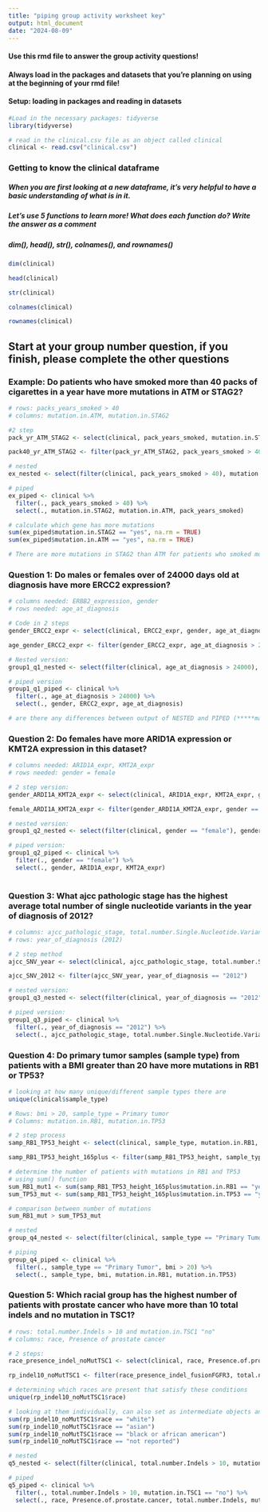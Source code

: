 ```yaml
---
title: "piping group activity worksheet key"
output: html_document
date: "2024-08-09"
---
```


#### Use this rmd file to answer the group activity questions!

#### Always load in the packages and datasets that you're planning on using at the beginning of your rmd file!

#### Setup: loading in packages and reading in datasets

```r
#Load in the necessary packages: tidyverse
library(tidyverse)
```

```r
# read in the clinical.csv file as an object called clinical
clinical <- read.csv("clinical.csv")
```

### Getting to know the clinical dataframe

##### When you are first looking at a new dataframe, it's very helpful to have a basic understanding of what is in it.

##### Let's use 5 functions to learn more! What does each function do? Write the answer as a comment

##### dim(), head(), str(), colnames(), and rownames()

```r
dim(clinical)
```

```r
head(clinical)
```

```r
str(clinical)
```

```r
colnames(clinical)
```

```r
rownames(clinical)
```

## Start at your group number question, if you finish, please complete the other questions

### Example: Do patients who have smoked more than 40 packs of cigarettes in a year have more mutations in ATM or STAG2?

```r
# rows: packs_years_smoked > 40
# columns: mutation.in.ATM, mutation.in.STAG2

#2 step
pack_yr_ATM_STAG2 <- select(clinical, pack_years_smoked, mutation.in.STAG2, mutation.in.ATM,)

pack40_yr_ATM_STAG2 <- filter(pack_yr_ATM_STAG2, pack_years_smoked > 40)

# nested
ex_nested <- select(filter(clinical, pack_years_smoked > 40), mutation.in.STAG2, mutation.in.ATM, pack_years_smoked)

# piped
ex_piped <- clinical %>%
  filter(., pack_years_smoked > 40) %>%
  select(., mutation.in.STAG2, mutation.in.ATM, pack_years_smoked)

# calculate which gene has more mutations
sum(ex_piped$mutation.in.STAG2 == "yes", na.rm = TRUE)
sum(ex_piped$mutation.in.ATM == "yes", na.rm = TRUE)

# There are more mutations in STAG2 than ATM for patients who smoked more than 40 packs of cigarettes in a year
```

### Question 1: Do males or females over of 24000 days old at diagnosis have more ERCC2 expression?

```r
# columns needed: ERBB2_expression, gender
# rows needed: age_at_diagnosis

# Code in 2 steps
gender_ERCC2_expr <- select(clinical, ERCC2_expr, gender, age_at_diagnosis)

age_gender_ERCC2_expr <- filter(gender_ERCC2_expr, age_at_diagnosis > 24000)

# Nested version:
group1_q1_nested <- select(filter(clinical, age_at_diagnosis > 24000), ERCC2_expr, gender, age_at_diagnosis)

# piped version
group1_q1_piped <- clinical %>%
  filter(., age_at_diagnosis > 24000) %>%
  select(., gender, ERCC2_expr, age_at_diagnosis)

# are there any differences between output of NESTED and PIPED (*****make names****)
```

### Question 2: Do females have more ARID1A expression or KMT2A expression in this dataset?

```r
# columns needed: ARID1A_expr, KMT2A_expr
# rows needed: gender = female

# 2 step version:
gender_ARDI1A_KMT2A_expr <- select(clinical, ARID1A_expr, KMT2A_expr, gender)

female_ARDI1A_KMT2A_expr <- filter(gender_ARDI1A_KMT2A_expr, gender == "female")

# nested version:
group1_q2_nested <- select(filter(clinical, gender == "female"), gender, ARID1A_expr, KMT2A_expr)

# piped version:
group1_q2_piped <- clinical %>%
  filter(., gender == "female") %>%
  select(., gender, ARID1A_expr, KMT2A_expr)
  
```

### Question 3: What ajcc pathologic stage has the highest average total number of single nucleotide variants in the year of diagnosis of 2012?

```r
# columns: ajcc_pathologic_stage, total.number.Single.Nucleotide.Variants 
# rows: year_of_diagnosis (2012)

# 2 step method
ajcc_SNV_year <- select(clinical, ajcc_pathologic_stage, total.number.Single.Nucleotide.Variants, year_of_diagnosis)

ajcc_SNV_2012 <- filter(ajcc_SNV_year, year_of_diagnosis == "2012")

# nested version:
group1_q3_nested <- select(filter(clinical, year_of_diagnosis == "2012"), ajcc_pathologic_stage, total.number.Single.Nucleotide.Variants, year_of_diagnosis)

# piped version:
group1_q3_piped <- clinical %>%
  filter(., year_of_diagnosis == "2012") %>%
  select(., ajcc_pathologic_stage, total.number.Single.Nucleotide.Variants, year_of_diagnosis)
```

### Question 4: Do primary tumor samples (sample type) from patients with a BMI greater than 20 have more mutations in RB1 or TP53?

```r
# looking at how many unique/different sample types there are
unique(clinical$sample_type)

# Rows: bmi > 20, sample_type = Primary tumor
# Columns: mutation.in.RB1, mutation.in.TP53

# 2 step process
samp_RB1_TP53_height <- select(clinical, sample_type, mutation.in.RB1, mutation.in.TP53, bmi)

samp_RB1_TP53_height_165plus <- filter(samp_RB1_TP53_height, sample_type == "Primary Tumor", bmi > 20)

# determine the number of patients with mutations in RB1 and TP53
# using sum() function
sum_RB1_mut1 <- sum(samp_RB1_TP53_height_165plus$mutation.in.RB1 == "yes", na.rm = TRUE)
sum_TP53_mut <- sum(samp_RB1_TP53_height_165plus$mutation.in.TP53 == "yes", na.rm = TRUE)

# comparison between number of mutations
sum_RB1_mut > sum_TP53_mut

# nested
group_q4_nested <- select(filter(clinical, sample_type == "Primary Tumor", bmi > 20), sample_type, height, mutation.in.RB1, mutation.in.TP53)

# piping
group_q4_piped <- clinical %>%
  filter(., sample_type == "Primary Tumor", bmi > 20) %>%
  select(., sample_type, bmi, mutation.in.RB1, mutation.in.TP53)
```

### Question 5: Which racial group has the highest number of patients with prostate cancer who have more than 10 total indels and no mutation in TSC1?

```r
# rows: total.number.Indels > 10 and mutation.in.TSC1 "no"
# columns: race, Presence of prostate cancer

# 2 steps:
race_presence_indel_noMutTSC1 <- select(clinical, race, Presence.of.prostate.cancer, total.number.Indels, mutation.in.TSC1)

rp_indel10_noMutTSC1 <- filter(race_presence_indel_fusionFGFR3, total.number.Indels > 10, mutation.in.TSC1 =="no")

# determining which races are present that satisfy these conditions
unique(rp_indel10_noMutTSC1$race)

# looking at them individually, can also set as intermediate objects and then compare
sum(rp_indel10_noMutTSC1$race == "white")
sum(rp_indel10_noMutTSC1$race == "asian")
sum(rp_indel10_noMutTSC1$race == "black or african american")
sum(rp_indel10_noMutTSC1$race == "not reported")

# nested
q5_nested <- select(filter(clinical, total.number.Indels > 10, mutation.in.TSC1 == "no"), race, Presence.of.prostate.cancer, total.number.Indels, mutation.in.TSC1)

# piped
q5_piped <- clinical %>%
  filter(., total.number.Indels > 10, mutation.in.TSC1 == "no") %>%
  select(., race, Presence.of.prostate.cancer, total.number.Indels, mutation.in.TSC1)
```
